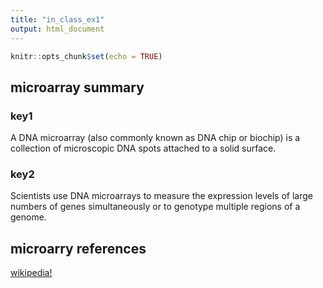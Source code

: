 ```yaml
---
title: "in_class_ex1"
output: html_document
---
```


```r
knitr::opts_chunk$set(echo = TRUE)
```

## microarray summary
### key1 
A DNA microarray (also commonly known as DNA chip or biochip) is a collection of microscopic DNA spots attached to a solid surface.

### key2 
Scientists use DNA microarrays to measure the expression levels of large numbers of genes simultaneously or to genotype multiple regions of a genome.

## microarry references
[wikipedia!](https://en.wikipedia.org/wiki/DNA_microarray)

